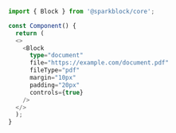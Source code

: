 ```typescript
import { Block } from '@sparkblock/core';

const Component() {
  return (
  <>
    <Block
      type="document"
      file="https://example.com/document.pdf"
      fileType="pdf"
      margin="10px"
      padding="20px"
      controls={true}
    />
  </>
  );
}
```
